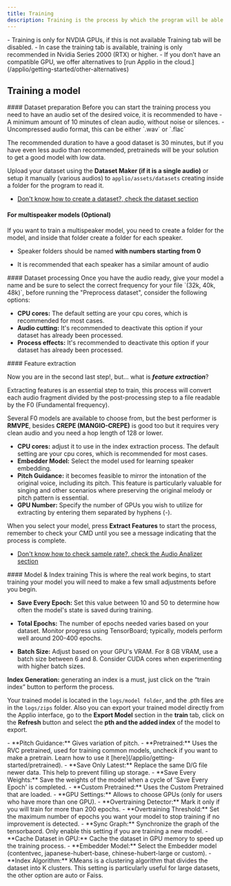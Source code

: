 ```yaml
---
title: Training
description: Training is the process by which the program will be able to clone any voice or sound via Self-Supervised Speech.
---
```




<Callout type="warn" className="shadow-xl shadow-orange-500/10">
- Training is only for NVDIA GPUs, if this is not available Training tab will be disabled.
- In case the training tab is available, training is only recommended in Nvidia Series 2000 (RTX) or higher.
- If you don’t have an compatible GPU, we offer alternatives to [run Applio in the cloud.](/applio/getting-started/other-alternatives)
</Callout>

## Training a model

<Steps>
<Step>
#### Dataset preparation
 Before you can start the training process you need to have an audio set of the desired voice, it is recommended to have
- A minimum amount of 10 minutes of clean audio, without noise or silences.
- Uncompressed audio format, this can be either `.wav` or `.flac`

The recommended duration to have a good dataset is 30 minutes, but if you have even less audio than recommended, pretraineds will be your solution to get a good model with low data.

Upload your dataset using the **Dataset Maker (if it is a single audio)** or setup it manually (various audios) to `applio/assets/datasets` creating inside a folder for the program to read it.

- [Don't know how to create a dataset?, check the dataset section](/applio/guides/create-datasets/create-datasets)

#### For multispeaker models (Optional)
If you want to train a multispeaker model, you need to create a folder for the model, and inside that folder create a folder for each speaker.

- Speaker folders should be named **with numbers starting from 0**

- It is recommended that each speaker has a similar amount of audio 

<Files>
<Folder name="Dataset" defaultOpen>
<Folder name="0" defaultOpen>
<File name="speaker0-audio1.flac" />
<File name="speaker0-audio2.flac" />
<File name="speaker0-audio3.flac" />
</Folder>
<Folder name="1" defaultOpen>
<File name="speaker1-audio1.flac" />
<File name="speaker1-audio2.flac" />
<File name="speaker1-audio3.flac" />
</Folder>
<Folder name="2" defaultOpen>
<File name="speaker2-audio1.flac" />
<File name="speaker2-audio2.flac" />
<File name="speaker2-audio3.flac" />
</Folder>
</Folder>
</Files>
</Step>
<Step>
#### Dataset processing
Once you have the audio ready, give your model a name and be sure to select the correct frequency for your file `(32k, 40k, 48k)`, before running the "Preprocess dataset", consider the following options:

- **CPU cores:** The default setting are your cpu cores, which is recommended for most cases.
- **Audio cutting:** It's recommended to deactivate this option if your dataset has already been processed.
- **Process effects:** It's recommended to deactivate this option if your dataset has already been processed.
</Step>
<Step>
#### Feature extraction

Now you are in the second last step!, but... what is ***feature extraction***?

Extracting features is an essential step to train, this process will convert each audio fragment divided by the post-processing step to a file readable by the F0 (Fundamental frequency).

Several F0 models are available to choose from, but the best performer is **RMVPE**, besides **CREPE (MANGIO-CREPE)** is good too but it requires very clean audio and you need a hop length of 128 or lower.
- **CPU cores:** adjust it to use in the index extraction process. The default setting are your cpu cores, which is recommended for most cases.
- **Embedder Model:** Select the model used for learning speaker embedding.
- **Pitch Guidance:** it becomes feasible to mirror the intonation of the original voice, including its pitch. This feature is particularly valuable for singing and other scenarios where preserving the original melody or pitch pattern is essential.
- **GPU Number:** Specify the number of GPUs you wish to utilize for extracting by entering them separated by hyphens (-).

When you select your model, press **Extract Features** to start the process, remember to check your CMD until you see a message indicating that the process is complete.

- [Don't know how to check sample rate?, check the Audio Analizer section](/applio/getting-started/audio-analizer)
</Step>
<Step>
#### Model & Index training
This is where the real work begins, to start training your model you will need to make a few small adjustments before you begin.

<ImageZoom src="/images/Training-Example.png" alt="Training Example" width={1000} height={500}  className="rounded shadow-xl shadow-black/10 dark:shadow-white/10 border border-white/10" />

- **Save Every Epoch:** Set this value between 10 and 50 to determine how often the model's state is saved during training.

- **Total Epochs:** The number of epochs needed varies based on your dataset. Monitor progress using TensorBoard; typically, models perform well around 200-400 epochs.

- **Batch Size:** Adjust based on your GPU's VRAM. For 8 GB VRAM, use a batch size between 6 and 8. Consider CUDA cores when experimenting with higher batch sizes.

**Index Generation:** generating an index is a must, just click on the “train index” button to perform the process.

Your trained model is located in the `logs/model folder`, and the .pth files are in the `logs/zips` folder. Also you can export your trained model directly from the Applio interface, go to the **Export Model** section in the **train** tab, click on the **Refresh** button and select the **pth and the added index** of the model to export.

<Accordions>
<Accordion title="Advanced Settings">
- **Pitch Guidance:** Gives variation of pitch.
- **Pretrained:** Uses the RVC pretrained, used for training common models, uncheck if you want to make a pretrain. Learn how to use it [here](/applio/getting-started/pretrained).
- **Save Only Latest:** Replace the same D/G file newer data. This help to prevent filling up storage.
- **Save Every Weights:** Save the weights of the model when a cycle of 'Save Every Epoch' is completed.
- **Custom Pretrained:** Uses the Custom Pretrained that are loaded.
- **GPU Settings:** Allows to choose GPUs (only for users who have more than one GPU).
- **Overtraining Detector:** Mark it only if you will train for more than 200 epochs.
- **Overtraining Threshold:** Set the maximum number of epochs you want your model to stop training if no improvement is detected.
- **Sync Graph:** Synchronize the graph of the tensorbaord. Only enable this setting if you are training a new model.
- **Cache Dataset in GPU:** Cache the dataset in GPU memory to speed up the training process.
- **Embedder Model:** Select the Embedder model (contentvec, japanese-hubert-base, chinese-hubert-large or custom).
- **Index Algorithm:** KMeans is a clustering algorithm that divides the dataset into K clusters. This setting is particularly useful for large datasets, the other option are auto or Faiss.

</Accordion>    
</Accordions>
</Step>
</Steps>